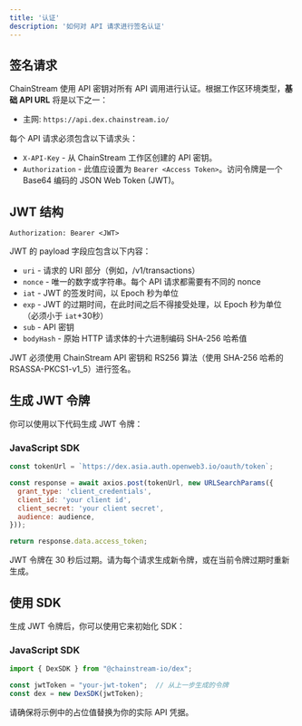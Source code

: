 ```yaml
---
title: '认证'
description: '如何对 API 请求进行签名认证'
---
```


## 签名请求

ChainStream 使用 API 密钥对所有 API 调用进行认证。根据工作区环境类型，**基础 API URL** 将是以下之一：

* 主网: `https://api.dex.chainstream.io/`

每个 API 请求必须包含以下请求头：

* `X-API-Key` - 从 ChainStream 工作区创建的 API 密钥。
* `Authorization` - 此值应设置为 `Bearer <Access Token>`。访问令牌是一个 Base64 编码的 JSON Web Token (JWT)。

## JWT 结构

`Authorization: Bearer <JWT>`

JWT 的 payload 字段应包含以下内容：

* `uri` - 请求的 URI 部分（例如，/v1/transactions）
* `nonce` - 唯一的数字或字符串。每个 API 请求都需要有不同的 nonce
* `iat` - JWT 的签发时间，以 Epoch 秒为单位
* `exp` - JWT 的过期时间，在此时间之后不得接受处理，以 Epoch 秒为单位（必须小于 `iat`+30秒）
* `sub` - API 密钥
* `bodyHash` - 原始 HTTP 请求体的十六进制编码 SHA-256 哈希值

JWT 必须使用 ChainStream API 密钥和 RS256 算法（使用 SHA-256 哈希的 RSASSA-PKCS1-v1_5）进行签名。

## 生成 JWT 令牌

你可以使用以下代码生成 JWT 令牌：

### JavaScript SDK

```javascript
const tokenUrl = `https://dex.asia.auth.openweb3.io/oauth/token`;

const response = await axios.post(tokenUrl, new URLSearchParams({
  grant_type: 'client_credentials',
  client_id: 'your client id',
  client_secret: 'your client secret',
  audience: audience,
}));

return response.data.access_token;
```

<Note>
JWT 令牌在 30 秒后过期。请为每个请求生成新令牌，或在当前令牌过期时重新生成。
</Note>

## 使用 SDK

生成 JWT 令牌后，你可以使用它来初始化 SDK：

### JavaScript SDK

```javascript
import { DexSDK } from "@chainstream-io/dex";

const jwtToken = "your-jwt-token";  // 从上一步生成的令牌
const dex = new DexSDK(jwtToken);
```

<Note>
请确保将示例中的占位值替换为你的实际 API 凭据。
</Note> 